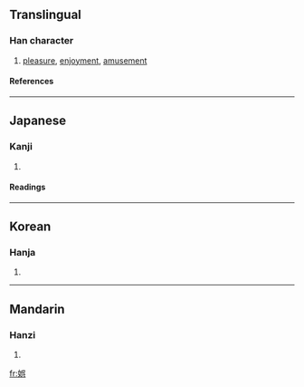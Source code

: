 {{see|娛}}

==Translingual==
===Han character===
{{Han char|rn=38|rad=女|as=07|sn=10|four=|canj=女口女金 (VRVC)}}
# [[pleasure]], [[enjoyment]], [[amusement]]
====References====
{{Han ref|kx=0263.251|dkj=06307|hdz=21051.081|uh=5A2F|ud=23087}}
----
==Japanese==
===Kanji===
{{ja-kanji|grade=c|rs=女07}}
# {{defn|Japanese}} 
====Readings====
{{ja-readings|on=[[ご]] (go), [[く]] (ku)|kun=[[たのしむ]] (tanoshimu)}}
----
==Korean==
===Hanja===
{{ko-hanja|hangeul=오|rv=o|mr=o}}
# {{defn|Korean}}
----
==Mandarin==
===Hanzi===
{{cmn-hanzi|pin=[[yú]] (yu2)|wg=yü<sup>2</sup>}}
# {{defn|Mandarin}}

[[fr:娯]]